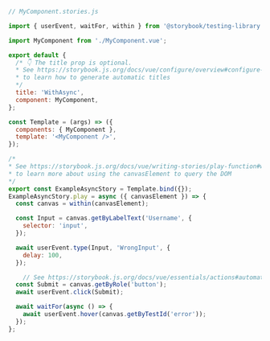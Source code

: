 ```js
// MyComponent.stories.js

import { userEvent, waitFor, within } from '@storybook/testing-library';

import MyComponent from './MyComponent.vue';

export default {
  /* 👇 The title prop is optional.
  * See https://storybook.js.org/docs/vue/configure/overview#configure-story-loading
  * to learn how to generate automatic titles
  */
  title: 'WithAsync',
  component: MyComponent,
};

const Template = (args) => ({
  components: { MyComponent },
  template: '<MyComponent />',
});

/*
* See https://storybook.js.org/docs/vue/writing-stories/play-function#working-with-the-canvas
* to learn more about using the canvasElement to query the DOM
*/
export const ExampleAsyncStory = Template.bind({});
ExampleAsyncStory.play = async ({ canvasElement }) => {
  const canvas = within(canvasElement);

  const Input = canvas.getByLabelText('Username', {
    selector: 'input',
  });

  await userEvent.type(Input, 'WrongInput', {
    delay: 100,
  });

    // See https://storybook.js.org/docs/vue/essentials/actions#automatically-matching-args to learn how to setup logging in the Actions panel
  const Submit = canvas.getByRole('button');
  await userEvent.click(Submit);

  await waitFor(async () => {
    await userEvent.hover(canvas.getByTestId('error'));
  });
};
```